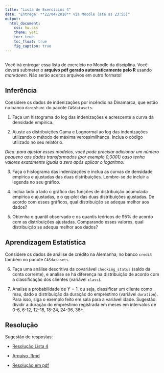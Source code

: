 ```yaml
---
title: "Lista de Exercícios 4"
date: "Entrega: **22/04/2018** via Moodle (até as 23:55)"
output: 
  html_document: 
    css: hw.css
    theme: yeti
    toc: true
    toc_float: true
    fig_caption: true
---
```


## 

Você irá entregar essa lista de exercício no Moodle da disciplina. Você deverá submeter o **arquivo pdf gerado automaticamente pelo R** usando *markdown*. Não serão aceitos arquivos em outro formato!



## Inferência


Considere os dados de indenizações por incêndio na Dinamarca, que estão no banco `danishuni` do pacote `CASdatasets`.


1) Faça um histograma do log das indenizações e acrescente a curva da densidade empírica.


2) Ajuste as distribuições Gama e Lognormal ao log das indenizações utilizando o método de máxima verossimilhança. Inclua o código utilizado no seu relatório.

*Dica: para ajustar esses modelos, você pode precisar adicionar um número pequeno aos dados transformados (por exemplo 0,0001) caso tenha valores exatamente iguais a zero após aplicar o logaritmo.*


3) Faça o histograma das indenizações e inclua as curvas de densidade empírica e ajustadas das duas distribuições. Lembre-se de incluir a legenda no seu gráfico.


4) Inclua lado a lado o gráfico das funções de distribuição acumulada empírica e ajustadas, e o qq-plot das duas distribuições ajustadas. De acordo com esses gráficos, qual distribuição se adequa melhor aos dados?


5) Obtenha o quantil observado e os quantis teóricos de 95% de acordo com as distribuições ajustadas. Comparando esses valores, qual distribuição se adequa melhor aos dados?


## Aprendizagem Estatística

Considere os dados de análise de crédito na Alemanha, no banco `credit` também no pacote `CASdatasets`.


6) Faça uma análise descritiva da covariável `checking_status` (saldo da conta corrente), e analise se há diferença na distribuição de acordo com a classificação dos clientes (variável `class`).


7) Analise a probabilidade de $Y=1$, ou seja, classificar um cliente como mau, dado a distribuição da duração do empréstimo (variável `duration`). Para isso, siga o exemplo feito em sala para a variável idade. Sugestão: dividir a duração do empréstimo registrada em meses em intervalos de 0-6, 6-12, 12-18, 18-24, 24-36, 36+. 


## Resolução

Sugestão de respostas: 

- [Resolução Lista 4](./resolucao/lista-04-resolucao.html)

- [Arquivo .Rmd](./resolucao/lista-04-resolucao.Rmd)
                        
- [Resolução em pdf](./resolucao/lista-04-resolucao.pdf)


